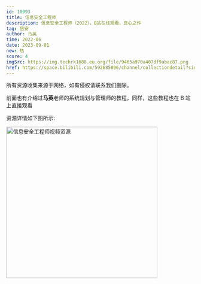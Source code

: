 ```yaml
---
id: 10093
title: 信息安全工程师
description: 信息安全工程师（2022），B站在线观看，良心之作
tag: 信安
author: 马英
time: 2022-06
date: 2023-09-01
new: 热
score: 4
imgSrc: https://img.techrk1688.eu.org/file/9465a970a407df9abac87.png
href: https://space.bilibili.com/592685896/channel/collectiondetail?sid=468711
---
```


<Callout type="danger">
  所有资源收集来源于网络，如有侵权请联系我们删除。
</Callout>

前面也有介绍过**马英**老师的系统规划与管理师的教程，同样，这些教程也在 B 站上直接观看

资源详情如下图所示:

<Image
  src="https://img.techrk1688.eu.org/file/2b1260860fc46613af789.png"
  height="404"
  width="auto"
  alt="信息安全工程师视频资源"
  priority={true}
/>
